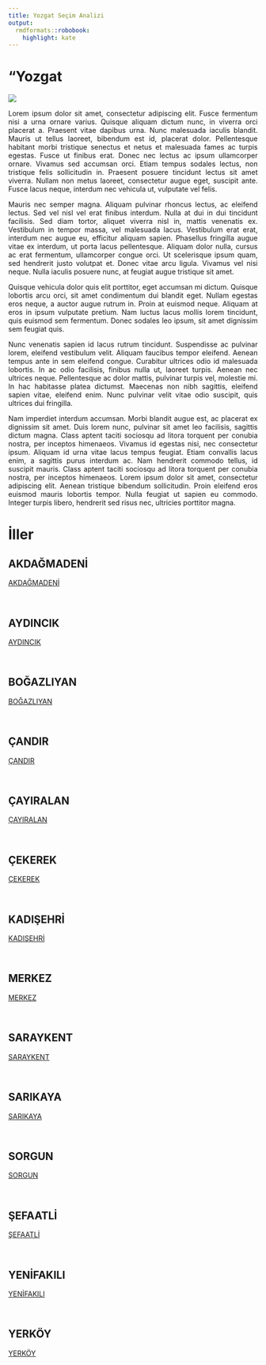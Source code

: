 ```yaml
---
title: Yozgat Seçim Analizi
output:
  rmdformats::robobook:
    highlight: kate
---
```

# "Yozgat

<img src="https://ontheworldmap.com/turkey/map-of-turkey.jpg" >

::: {style="text-align: justify;"}
Lorem ipsum dolor sit amet, consectetur adipiscing elit. Fusce fermentum nisi a urna ornare varius. Quisque aliquam dictum nunc, in viverra orci placerat a. Praesent vitae dapibus urna. Nunc malesuada iaculis blandit. Mauris ut tellus laoreet, bibendum est id, placerat dolor. Pellentesque habitant morbi tristique senectus et netus et malesuada fames ac turpis egestas. Fusce ut finibus erat. Donec nec lectus ac ipsum ullamcorper ornare. Vivamus sed accumsan orci. Etiam tempus sodales lectus, non tristique felis sollicitudin in. Praesent posuere tincidunt lectus sit amet viverra. Nullam non metus laoreet, consectetur augue eget, suscipit ante. Fusce lacus neque, interdum nec vehicula ut, vulputate vel felis.
:::


::: {style="text-align: justify;"}
Mauris nec semper magna. Aliquam pulvinar rhoncus lectus, ac eleifend lectus. Sed vel nisl vel erat finibus interdum. Nulla at dui in dui tincidunt facilisis. Sed diam tortor, aliquet viverra nisl in, mattis venenatis ex. Vestibulum in tempor massa, vel malesuada lacus. Vestibulum erat erat, interdum nec augue eu, efficitur aliquam sapien. Phasellus fringilla augue vitae ex interdum, ut porta lacus pellentesque. Aliquam dolor nulla, cursus ac erat fermentum, ullamcorper congue orci. Ut scelerisque ipsum quam, sed hendrerit justo volutpat et. Donec vitae arcu ligula. Vivamus vel nisi neque. Nulla iaculis posuere nunc, at feugiat augue tristique sit amet.
:::


::: {style="text-align: justify;"}
Quisque vehicula dolor quis elit porttitor, eget accumsan mi dictum. Quisque lobortis arcu orci, sit amet condimentum dui blandit eget. Nullam egestas eros neque, a auctor augue rutrum in. Proin at euismod neque. Aliquam at eros in ipsum vulputate pretium. Nam luctus lacus mollis lorem tincidunt, quis euismod sem fermentum. Donec sodales leo ipsum, sit amet dignissim sem feugiat quis.
:::


::: {style="text-align: justify;"}
Nunc venenatis sapien id lacus rutrum tincidunt. Suspendisse ac pulvinar lorem, eleifend vestibulum velit. Aliquam faucibus tempor eleifend. Aenean tempus ante in sem eleifend congue. Curabitur ultrices odio id malesuada lobortis. In ac odio facilisis, finibus nulla ut, laoreet turpis. Aenean nec ultrices neque. Pellentesque ac dolor mattis, pulvinar turpis vel, molestie mi. In hac habitasse platea dictumst. Maecenas non nibh sagittis, eleifend sapien vitae, eleifend enim. Nunc pulvinar velit vitae odio suscipit, quis ultrices dui fringilla.
:::


::: {style="text-align: justify;"}
Nam imperdiet interdum accumsan. Morbi blandit augue est, ac placerat ex dignissim sit amet. Duis lorem nunc, pulvinar sit amet leo facilisis, sagittis dictum magna. Class aptent taciti sociosqu ad litora torquent per conubia nostra, per inceptos himenaeos. Vivamus id egestas nisi, nec consectetur ipsum. Aliquam id urna vitae lacus tempus feugiat. Etiam convallis lacus enim, a sagittis purus interdum ac. Nam hendrerit commodo tellus, id suscipit mauris. Class aptent taciti sociosqu ad litora torquent per conubia nostra, per inceptos himenaeos. Lorem ipsum dolor sit amet, consectetur adipiscing elit. Aenean tristique bibendum sollicitudin. Proin eleifend eros euismod mauris lobortis tempor. Nulla feugiat ut sapien eu commodo. Integer turpis libero, hendrerit sed risus nec, ultricies porttitor magna. 
:::

# İller


## AKDAĞMADENİ

 <a href="AKDAĞMADENİ">AKDAĞMADENİ</a> 

<br>


## AYDINCIK

 <a href="AYDINCIK">AYDINCIK</a> 

<br>


## BOĞAZLIYAN

 <a href="BOĞAZLIYAN">BOĞAZLIYAN</a> 

<br>


## ÇANDIR

 <a href="ÇANDIR">ÇANDIR</a> 

<br>


## ÇAYIRALAN

 <a href="ÇAYIRALAN">ÇAYIRALAN</a> 

<br>


## ÇEKEREK

 <a href="ÇEKEREK">ÇEKEREK</a> 

<br>


## KADIŞEHRİ

 <a href="KADIŞEHRİ">KADIŞEHRİ</a> 

<br>


## MERKEZ

 <a href="MERKEZ">MERKEZ</a> 

<br>


## SARAYKENT

 <a href="SARAYKENT">SARAYKENT</a> 

<br>


## SARIKAYA

 <a href="SARIKAYA">SARIKAYA</a> 

<br>


## SORGUN

 <a href="SORGUN">SORGUN</a> 

<br>


## ŞEFAATLİ

 <a href="ŞEFAATLİ">ŞEFAATLİ</a> 

<br>


## YENİFAKILI

 <a href="YENİFAKILI">YENİFAKILI</a> 

<br>


## YERKÖY

 <a href="YERKÖY">YERKÖY</a> 

<br>
